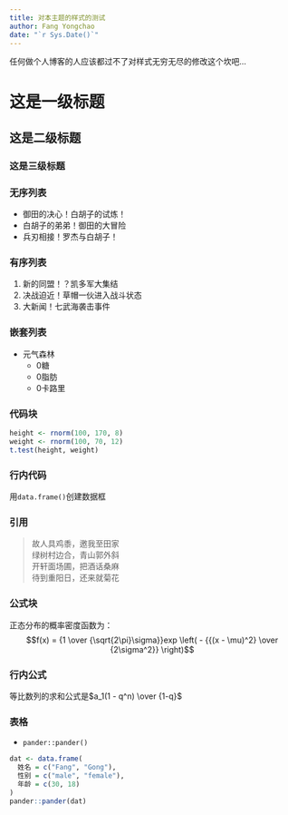 ```yaml
---
title: 对本主题的样式的测试
author: Fang Yongchao
date: "`r Sys.Date()`"
---
```


任何做个人博客的人应该都过不了对样式无穷无尽的修改这个坎吧...

# 这是一级标题

## 这是二级标题

### 这是三级标题

### 无序列表

- 御田的决心！白胡子的试炼！
- 白胡子的弟弟！御田的大冒险
- 兵刃相接！罗杰与白胡子！

### 有序列表

1. 新的同盟！？凯多军大集结
1. 决战迫近！草帽一伙进入战斗状态
1. 大新闻！七武海袭击事件

### 嵌套列表

- 元气森林
  - 0糖
  - 0脂肪
  - 0卡路里

### 代码块

```r
height <- rnorm(100, 170, 8)
weight <- rnorm(100, 70, 12)
t.test(height, weight)
```

### 行内代码

用`data.frame()`创建数据框

### 引用

> 故人具鸡黍，邀我至田家  
> 绿树村边合，青山郭外斜  
> 开轩面场圃，把酒话桑麻  
> 待到重阳日，还来就菊花

### 公式块

正态分布的概率密度函数为：
$$f(x) = {1 \over {\sqrt{2\pi}\sigma}}exp \left( - {{(x - \mu)^2} \over {2\sigma^2}}  \right)$$

### 行内公式

等比数列的求和公式是$a_1(1 - q^n) \over {1-q}$

### 表格

- `pander::pander()`
```r
dat <- data.frame(
  姓名 = c("Fang", "Gong"),
  性别 = c("male", "female"),
  年龄 = c(30, 18)
)
pander::pander(dat)
```

